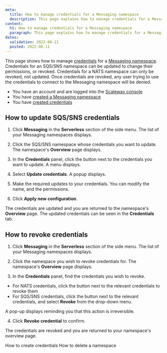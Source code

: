 ```yaml
---
meta:
  title: How to manage credentials for a Messaging namespace
  description: This page explains how to manage credentials for a Messaging namespace
content:
  h1: How to manage credentials for a Messaging namespace
  paragraph: This page explains how to manage credentials for a Messaging namespace
dates:
  validation: 2022-08-11
  posted: 2022-08-11 
---
```


This page shows how to manage [credentials](/compute/messaging/concepts#namespace) for a [Messaging namespace](/compute/messaging/concepts#namespace). Credentials for an SQS/SNS namespace can be updated to change their permissions, or revoked. Credentials for a NATS namespace can only be revoked, not updated. Once credentials are revoked, any user trying to use the credentials to connect to the Messaging namespace will be denied.

<Message type="requirement">

  - You have an account and are logged into the [Scaleway console](https://console.scaleway.com)
  - You have [created a Messaging namespace](/compute/messaging/how-to/create-namespace/)
  - You have [created credentials](/compute/messaging/how-to/create-credentials/)

</Message>

## How to update SQS/SNS credentials

1. Click **Messaging** in the **Serverless** section of the side menu. The list of your Messaging namespaces displays.

2. Click the SQS/SNS namespace whose credentials you want to update. The namespace's **Overview** page displays.

3. In the **Credentials** panel, click the <Icon name="more" /> button next to the credentials you want to update. A menu displays.

  <Lightbox src="scaleway-update-credentials.webp" alt="" />

4. Select **Update credentials**. A popup displays.

  <Lightbox src="scaleway-update-credentials-popup.webp" alt="" />

5. Make the required updates to your credentials. You can modify the name, and the permissions.

6. Click **Apply new configuration**.

  The credentials are updated and you are returned to the namespace's **Overview** page. The updated credentials can be seen in the **Credentials** tab.


## How to revoke credentials

1. Click **Messaging** in the **Serverless** section of the side menu. The list of your Messaging namespaces displays.

2. Click the namespace you wish to revoke credentials for. The namespace's **Overview** page displays.

3. In the **Credentials** panel, find the credentials you wish to revoke.

  - For NATS credentials, click the <Icon name="delete" /> button next to the relevant credentials to revoke them
  - For SQS/SNS credentials, click the <Icon name="more" /> button next to the relevant credentials, and select **Revoke** from the drop-down menu.

  A pop-up displays reminding you that this action is irreversible. 

4. Click **Revoke credential** to confirm. 

  The credentials are revoked and you are returned to your namespace's overview page.

<Navigation title="See Also">
  <PreviousButton to="/compute/messaging/how-to/create-credentials/">How to create credentials</PreviousButton>
  <NextButton to="/compute/messaging/how-to/delete-namespace/">How to delete a namespace</NextButton>
</Navigation>
